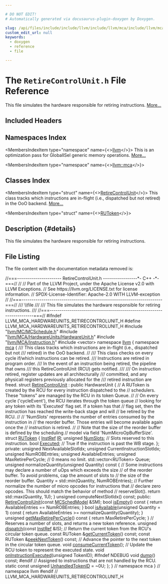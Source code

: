 ```yaml
---

# DO NOT EDIT!
# Automatically generated via docusaurus-plugin-doxygen by Doxygen.

slug: /api/files/include/include/llvm/include/llvm/mca/include/llvm/mca/hardwareunits/retirecontrolunit-h
custom_edit_url: null
keywords:
  - doxygen
  - reference
  - file

---
```





# The `RetireControlUnit.h` File Reference

<DoxygenPage pluginConfig={pluginConfig}>

This file simulates the hardware responsible for retiring instructions. <a href="#details">More...</a>

## Included Headers

<IncludesList>
<IncludesListItem
  filePath="llvm/MC/MCSchedule.h"
  permalink="/docs/api/files/include/include/llvm/include/llvm/mc/mcschedule-h"
  isLocal="true" />
<IncludesListItem
  filePath="llvm/MCA/HardwareUnits/HardwareUnit.h"
  permalink="/docs/api/files/include/include/llvm/include/llvm/mca/include/llvm/mca/hardwareunits/hardwareunit-h"
  isLocal="true" />
<IncludesListItem
  filePath="llvm/MCA/Instruction.h"
  permalink="/docs/api/files/include/include/llvm/include/llvm/mca/instruction-h"
  isLocal="true" />
<IncludesListItem
  filePath="vector"
  permalink=""
  isLocal="false" />
</IncludesList>

## Namespaces Index

<MembersIndex>

<MembersIndexItem
  type="namespace"
  name={<><a href="/docs/api/namespaces/llvm">llvm</a></>}>
This is an optimization pass for GlobalISel generic memory operations. <a href="/docs/api/namespaces/llvm/#details">More...</a>
</MembersIndexItem>

<MembersIndexItem
  type="namespace"
  name={<><a href="/docs/api/namespaces/llvm/mca">llvm::mca</a></>}>
</MembersIndexItem>

</MembersIndex>

## Classes Index

<MembersIndex>

<MembersIndexItem
  type="struct"
  name={<><a href="/docs/api/structs/llvm/mca/retirecontrolunit">RetireControlUnit</a></>}>
This class tracks which instructions are in-flight (i.e., dispatched but not retired) in the OoO backend. <a href="/docs/api/structs/llvm/mca/retirecontrolunit/#details">More...</a>
</MembersIndexItem>

<MembersIndexItem
  type="struct"
  name={<><a href="/docs/api/structs/llvm/mca/retirecontrolunit/rutoken">RUToken</a></>}>
</MembersIndexItem>

</MembersIndex>

## Description {#details}

This file simulates the hardware responsible for retiring instructions.

## File Listing

The file content with the documentation metadata removed is:

<ProgramListing>

<Link id="l00001" /><CodeLine lineNumber="1"><span class="doxyHighlightComment">//===---------------------- RetireControlUnit.h -----------------&#42;- C++ -&#42;-===//</span></CodeLine>
<Link id="l00002" /><CodeLine lineNumber="2"><span class="doxyHighlightComment">//</span></CodeLine>
<Link id="l00003" /><CodeLine lineNumber="3"><span class="doxyHighlightComment">// Part of the LLVM Project, under the Apache License v2.0 with LLVM Exceptions.</span></CodeLine>
<Link id="l00004" /><CodeLine lineNumber="4"><span class="doxyHighlightComment">// See https://llvm.org/LICENSE.txt for license information.</span></CodeLine>
<Link id="l00005" /><CodeLine lineNumber="5"><span class="doxyHighlightComment">// SPDX-License-Identifier: Apache-2.0 WITH LLVM-exception</span></CodeLine>
<Link id="l00006" /><CodeLine lineNumber="6"><span class="doxyHighlightComment">//</span></CodeLine>
<Link id="l00007" /><CodeLine lineNumber="7"><span class="doxyHighlightComment">//===----------------------------------------------------------------------===//</span></CodeLine>
<Link id="l00008" /><CodeLine lineNumber="8"><span class="doxyHighlightComment">/// \\file</span></CodeLine>
<Link id="l00009" /><CodeLine lineNumber="9"><span class="doxyHighlightComment">///</span></CodeLine>
<Link id="l00010" /><CodeLine lineNumber="10"><span class="doxyHighlightComment">/// This file simulates the hardware responsible for retiring instructions.</span></CodeLine>
<Link id="l00011" /><CodeLine lineNumber="11"><span class="doxyHighlightComment">///</span></CodeLine>
<Link id="l00012" /><CodeLine lineNumber="12"><span class="doxyHighlightComment">//===----------------------------------------------------------------------===//</span></CodeLine>
<Link id="l00013" /><CodeLine lineNumber="13"></CodeLine>
<Link id="l00014" /><CodeLine lineNumber="14"><span class="doxyHighlightPreprocessor">#ifndef LLVM&#95;MCA&#95;HARDWAREUNITS&#95;RETIRECONTROLUNIT&#95;H</span></CodeLine>
<Link id="l00015" /><CodeLine lineNumber="15"><span class="doxyHighlightPreprocessor">#define LLVM&#95;MCA&#95;HARDWAREUNITS&#95;RETIRECONTROLUNIT&#95;H</span></CodeLine>
<Link id="l00016" /><CodeLine lineNumber="16"></CodeLine>
<Link id="l00017" /><CodeLine lineNumber="17"><span class="doxyHighlightPreprocessor">#include &quot;<a href="/docs/api/files/include/include/llvm/include/llvm/mc/mcschedule-h">llvm/MC/MCSchedule.h</a>&quot;</span></CodeLine>
<Link id="l00018" /><CodeLine lineNumber="18"><span class="doxyHighlightPreprocessor">#include &quot;<a href="/docs/api/files/include/include/llvm/include/llvm/mca/include/llvm/mca/hardwareunits/hardwareunit-h">llvm/MCA/HardwareUnits/HardwareUnit.h</a>&quot;</span></CodeLine>
<Link id="l00019" /><CodeLine lineNumber="19"><span class="doxyHighlightPreprocessor">#include &quot;<a href="/docs/api/files/include/include/llvm/include/llvm/mca/instruction-h">llvm/MCA/Instruction.h</a>&quot;</span></CodeLine>
<Link id="l00020" /><CodeLine lineNumber="20"><span class="doxyHighlightPreprocessor">#include &lt;vector&gt;</span></CodeLine>
<Link id="l00021" /><CodeLine lineNumber="21"></CodeLine>
<Link id="l00022" /><CodeLine lineNumber="22"><span class="doxyHighlightKeyword">namespace </span><span class="doxyHighlight"><a href="/docs/api/namespaces/llvm">llvm</a> &#123;</span></CodeLine>
<Link id="l00023" /><CodeLine lineNumber="23"><span class="doxyHighlightKeyword">namespace </span><span class="doxyHighlight"><a href="/docs/api/namespaces/llvm/mca">mca</a> &#123;</span></CodeLine>
<Link id="l00024" /><CodeLine lineNumber="24"></CodeLine>
<Link id="l00025" /><CodeLine lineNumber="25"><span class="doxyHighlightComment">/// This class tracks which instructions are in-flight (i.e., dispatched but not</span></CodeLine>
<Link id="l00026" /><CodeLine lineNumber="26"><span class="doxyHighlightComment">/// retired) in the OoO backend.</span></CodeLine>
<Link id="l00027" /><CodeLine lineNumber="27"><span class="doxyHighlightComment">//</span></CodeLine>
<Link id="l00028" /><CodeLine lineNumber="28"><span class="doxyHighlightComment">/// This class checks on every cycle if/which instructions can be retired.</span></CodeLine>
<Link id="l00029" /><CodeLine lineNumber="29"><span class="doxyHighlightComment">/// Instructions are retired in program order.</span></CodeLine>
<Link id="l00030" /><CodeLine lineNumber="30"><span class="doxyHighlightComment">/// In the event of an instruction being retired, the pipeline that owns</span></CodeLine>
<Link id="l00031" /><CodeLine lineNumber="31"><span class="doxyHighlightComment">/// this RetireControlUnit (RCU) gets notified.</span></CodeLine>
<Link id="l00032" /><CodeLine lineNumber="32"><span class="doxyHighlightComment">///</span></CodeLine>
<Link id="l00033" /><CodeLine lineNumber="33"><span class="doxyHighlightComment">/// On instruction retired, register updates are all architecturally</span></CodeLine>
<Link id="l00034" /><CodeLine lineNumber="34"><span class="doxyHighlightComment">/// committed, and any physicall registers previously allocated for the</span></CodeLine>
<Link id="l00035" /><CodeLine lineNumber="35"><span class="doxyHighlightComment">/// retired instruction are freed.</span></CodeLine>
<Link id="l00036" /><CodeLine lineNumber="36" lineLink="/docs/api/structs/llvm/mca/retirecontrolunit"><span class="doxyHighlightKeyword">struct </span><span class="doxyHighlight"><a href="/docs/api/structs/llvm/mca/retirecontrolunit/#a90de9bdaf1a6c428ea958a2850bdc6a9">RetireControlUnit</a> : </span><span class="doxyHighlightKeyword">public</span><span class="doxyHighlight"> HardwareUnit &#123;</span></CodeLine>
<Link id="l00037" /><CodeLine lineNumber="37"><span class="doxyHighlight">  </span><span class="doxyHighlightComment">// A RUToken is created by the RCU for every instruction dispatched to the</span></CodeLine>
<Link id="l00038" /><CodeLine lineNumber="38"><span class="doxyHighlight">  </span><span class="doxyHighlightComment">// schedulers.  These &quot;tokens&quot; are managed by the RCU in its token Queue.</span></CodeLine>
<Link id="l00039" /><CodeLine lineNumber="39"><span class="doxyHighlight">  </span><span class="doxyHighlightComment">//</span></CodeLine>
<Link id="l00040" /><CodeLine lineNumber="40"><span class="doxyHighlight">  </span><span class="doxyHighlightComment">// On every cycle (&#39;cycleEvent&#39;), the RCU iterates through the token queue</span></CodeLine>
<Link id="l00041" /><CodeLine lineNumber="41"><span class="doxyHighlight">  </span><span class="doxyHighlightComment">// looking for any token with its &#39;Executed&#39; flag set.  If a token has that</span></CodeLine>
<Link id="l00042" /><CodeLine lineNumber="42"><span class="doxyHighlight">  </span><span class="doxyHighlightComment">// flag set, then the instruction has reached the write-back stage and will</span></CodeLine>
<Link id="l00043" /><CodeLine lineNumber="43"><span class="doxyHighlight">  </span><span class="doxyHighlightComment">// be retired by the RCU.</span></CodeLine>
<Link id="l00044" /><CodeLine lineNumber="44"><span class="doxyHighlight">  </span><span class="doxyHighlightComment">//</span></CodeLine>
<Link id="l00045" /><CodeLine lineNumber="45"><span class="doxyHighlight">  </span><span class="doxyHighlightComment">// &#39;NumSlots&#39; represents the number of entries consumed by the instruction in</span></CodeLine>
<Link id="l00046" /><CodeLine lineNumber="46"><span class="doxyHighlight">  </span><span class="doxyHighlightComment">// the reorder buffer. Those entries will become available again once the</span></CodeLine>
<Link id="l00047" /><CodeLine lineNumber="47"><span class="doxyHighlight">  </span><span class="doxyHighlightComment">// instruction is retired.</span></CodeLine>
<Link id="l00048" /><CodeLine lineNumber="48"><span class="doxyHighlight">  </span><span class="doxyHighlightComment">//</span></CodeLine>
<Link id="l00049" /><CodeLine lineNumber="49"><span class="doxyHighlight">  </span><span class="doxyHighlightComment">// Note that the size of the reorder buffer is defined by the scheduling</span></CodeLine>
<Link id="l00050" /><CodeLine lineNumber="50"><span class="doxyHighlight">  </span><span class="doxyHighlightComment">// model via field &#39;NumMicroOpBufferSize&#39;.</span></CodeLine>
<Link id="l00051" /><CodeLine lineNumber="51" lineLink="/docs/api/structs/llvm/mca/retirecontrolunit/rutoken"><span class="doxyHighlight">  </span><span class="doxyHighlightKeyword">struct </span><span class="doxyHighlight"><a href="/docs/api/structs/llvm/mca/retirecontrolunit/rutoken">RUToken</a> &#123;</span></CodeLine>
<Link id="l00052" /><CodeLine lineNumber="52" lineLink="/docs/api/structs/llvm/mca/retirecontrolunit/rutoken/#a082a604d529a20e0c27cca3ccff88686"><span class="doxyHighlight">    <a href="/docs/api/classes/llvm/mca/instref">InstRef</a> <a href="/docs/api/structs/llvm/mca/retirecontrolunit/rutoken/#a082a604d529a20e0c27cca3ccff88686">IR</a>;</span></CodeLine>
<Link id="l00053" /><CodeLine lineNumber="53" lineLink="/docs/api/structs/llvm/mca/retirecontrolunit/rutoken/#a3f776b0f155d7da8044a7fd88f83515f"><span class="doxyHighlight">    </span><span class="doxyHighlightKeywordType">unsigned</span><span class="doxyHighlight"> <a href="/docs/api/structs/llvm/mca/retirecontrolunit/rutoken/#a3f776b0f155d7da8044a7fd88f83515f">NumSlots</a>; </span><span class="doxyHighlightComment">// Slots reserved to this instruction.</span></CodeLine>
<Link id="l00054" /><CodeLine lineNumber="54" lineLink="/docs/api/structs/llvm/mca/retirecontrolunit/rutoken/#a416015919b2e463d01b7483253f02dca"><span class="doxyHighlight">    </span><span class="doxyHighlightKeywordType">bool</span><span class="doxyHighlight"> <a href="/docs/api/structs/llvm/mca/retirecontrolunit/rutoken/#a416015919b2e463d01b7483253f02dca">Executed</a>;     </span><span class="doxyHighlightComment">// True if the instruction is past the WB stage.</span></CodeLine>
<Link id="l00055" /><CodeLine lineNumber="55"><span class="doxyHighlight">  &#125;;</span></CodeLine>
<Link id="l00056" /><CodeLine lineNumber="56"></CodeLine>
<Link id="l00057" /><CodeLine lineNumber="57"><span class="doxyHighlightKeyword">private</span><span class="doxyHighlight">:</span></CodeLine>
<Link id="l00058" /><CodeLine lineNumber="58"><span class="doxyHighlight">  </span><span class="doxyHighlightKeywordType">unsigned</span><span class="doxyHighlight"> NextAvailableSlotIdx;</span></CodeLine>
<Link id="l00059" /><CodeLine lineNumber="59"><span class="doxyHighlight">  </span><span class="doxyHighlightKeywordType">unsigned</span><span class="doxyHighlight"> CurrentInstructionSlotIdx;</span></CodeLine>
<Link id="l00060" /><CodeLine lineNumber="60"><span class="doxyHighlight">  </span><span class="doxyHighlightKeywordType">unsigned</span><span class="doxyHighlight"> NumROBEntries;</span></CodeLine>
<Link id="l00061" /><CodeLine lineNumber="61"><span class="doxyHighlight">  </span><span class="doxyHighlightKeywordType">unsigned</span><span class="doxyHighlight"> AvailableEntries;</span></CodeLine>
<Link id="l00062" /><CodeLine lineNumber="62"><span class="doxyHighlight">  </span><span class="doxyHighlightKeywordType">unsigned</span><span class="doxyHighlight"> MaxRetirePerCycle; </span><span class="doxyHighlightComment">// 0 means no limit.</span></CodeLine>
<Link id="l00063" /><CodeLine lineNumber="63"><span class="doxyHighlight">  std::vector&lt;RUToken&gt; Queue;</span></CodeLine>
<Link id="l00064" /><CodeLine lineNumber="64"></CodeLine>
<Link id="l00065" /><CodeLine lineNumber="65"><span class="doxyHighlight">  </span><span class="doxyHighlightKeywordType">unsigned</span><span class="doxyHighlight"> normalizeQuantity(</span><span class="doxyHighlightKeywordType">unsigned</span><span class="doxyHighlight"> Quantity)</span><span class="doxyHighlightKeyword"> const </span><span class="doxyHighlight">&#123;</span></CodeLine>
<Link id="l00066" /><CodeLine lineNumber="66"><span class="doxyHighlight">    </span><span class="doxyHighlightComment">// Some instructions may declare a number of uOps which exceeds the size</span></CodeLine>
<Link id="l00067" /><CodeLine lineNumber="67"><span class="doxyHighlight">    </span><span class="doxyHighlightComment">// of the reorder buffer. To avoid problems, cap the amount of slots to</span></CodeLine>
<Link id="l00068" /><CodeLine lineNumber="68"><span class="doxyHighlight">    </span><span class="doxyHighlightComment">// the size of the reorder buffer.</span></CodeLine>
<Link id="l00069" /><CodeLine lineNumber="69"><span class="doxyHighlight">    Quantity = std::min(Quantity, NumROBEntries);</span></CodeLine>
<Link id="l00070" /><CodeLine lineNumber="70"></CodeLine>
<Link id="l00071" /><CodeLine lineNumber="71"><span class="doxyHighlight">    </span><span class="doxyHighlightComment">// Further normalize the number of micro opcodes for instructions that</span></CodeLine>
<Link id="l00072" /><CodeLine lineNumber="72"><span class="doxyHighlight">    </span><span class="doxyHighlightComment">// declare zero opcodes. This should match the behavior of method</span></CodeLine>
<Link id="l00073" /><CodeLine lineNumber="73"><span class="doxyHighlight">    </span><span class="doxyHighlightComment">// reserveSlot().</span></CodeLine>
<Link id="l00074" /><CodeLine lineNumber="74"><span class="doxyHighlight">    </span><span class="doxyHighlightKeywordFlow">return</span><span class="doxyHighlight"> std::max(Quantity, 1U);</span></CodeLine>
<Link id="l00075" /><CodeLine lineNumber="75"><span class="doxyHighlight">  &#125;</span></CodeLine>
<Link id="l00076" /><CodeLine lineNumber="76"></CodeLine>
<Link id="l00077" /><CodeLine lineNumber="77"><span class="doxyHighlight">  </span><span class="doxyHighlightKeywordType">unsigned</span><span class="doxyHighlight"> computeNextSlotIdx() </span><span class="doxyHighlightKeyword">const</span><span class="doxyHighlight">;</span></CodeLine>
<Link id="l00078" /><CodeLine lineNumber="78"></CodeLine>
<Link id="l00079" /><CodeLine lineNumber="79"><span class="doxyHighlightKeyword">public</span><span class="doxyHighlight">:</span></CodeLine>
<Link id="l00080" /><CodeLine lineNumber="80"><span class="doxyHighlight">  <a href="/docs/api/structs/llvm/mca/retirecontrolunit/#a90de9bdaf1a6c428ea958a2850bdc6a9">RetireControlUnit</a>(</span><span class="doxyHighlightKeyword">const</span><span class="doxyHighlight"> <a href="/docs/api/structs/llvm/mcschedmodel">MCSchedModel</a> &amp;SM);</span></CodeLine>
<Link id="l00081" /><CodeLine lineNumber="81"></CodeLine>
<Link id="l00082" /><CodeLine lineNumber="82" lineLink="/docs/api/structs/llvm/mca/retirecontrolunit/#a6d480f057fe5238c2a3adec333604feb"><span class="doxyHighlight">  </span><span class="doxyHighlightKeywordType">bool</span><span class="doxyHighlight"> <a href="/docs/api/structs/llvm/mca/retirecontrolunit/#a6d480f057fe5238c2a3adec333604feb">isEmpty</a>()</span><span class="doxyHighlightKeyword"> const </span><span class="doxyHighlight">&#123; </span><span class="doxyHighlightKeywordFlow">return</span><span class="doxyHighlight"> AvailableEntries == NumROBEntries; &#125;</span></CodeLine>
<Link id="l00083" /><CodeLine lineNumber="83"></CodeLine>
<Link id="l00084" /><CodeLine lineNumber="84" lineLink="/docs/api/structs/llvm/mca/retirecontrolunit/#a1045f43a3f0d00f3f80ec787debe01eb"><span class="doxyHighlight">  </span><span class="doxyHighlightKeywordType">bool</span><span class="doxyHighlight"> <a href="/docs/api/structs/llvm/mca/retirecontrolunit/#a1045f43a3f0d00f3f80ec787debe01eb">isAvailable</a>(</span><span class="doxyHighlightKeywordType">unsigned</span><span class="doxyHighlight"> Quantity = 1)</span><span class="doxyHighlightKeyword"> const </span><span class="doxyHighlight">&#123;</span></CodeLine>
<Link id="l00085" /><CodeLine lineNumber="85"><span class="doxyHighlight">    </span><span class="doxyHighlightKeywordFlow">return</span><span class="doxyHighlight"> AvailableEntries &gt;= normalizeQuantity(Quantity);</span></CodeLine>
<Link id="l00086" /><CodeLine lineNumber="86"><span class="doxyHighlight">  &#125;</span></CodeLine>
<Link id="l00087" /><CodeLine lineNumber="87"></CodeLine>
<Link id="l00088" /><CodeLine lineNumber="88" lineLink="/docs/api/structs/llvm/mca/retirecontrolunit/#a62776b90c0fe21e5ba9941c302a60b1b"><span class="doxyHighlight">  </span><span class="doxyHighlightKeywordType">unsigned</span><span class="doxyHighlight"> <a href="/docs/api/structs/llvm/mca/retirecontrolunit/#a62776b90c0fe21e5ba9941c302a60b1b">getMaxRetirePerCycle</a>()</span><span class="doxyHighlightKeyword"> const </span><span class="doxyHighlight">&#123; </span><span class="doxyHighlightKeywordFlow">return</span><span class="doxyHighlight"> MaxRetirePerCycle; &#125;</span></CodeLine>
<Link id="l00089" /><CodeLine lineNumber="89"></CodeLine>
<Link id="l00090" /><CodeLine lineNumber="90"><span class="doxyHighlight">  </span><span class="doxyHighlightComment">// Reserves a number of slots, and returns a new token reference.</span></CodeLine>
<Link id="l00091" /><CodeLine lineNumber="91"><span class="doxyHighlight">  </span><span class="doxyHighlightKeywordType">unsigned</span><span class="doxyHighlight"> <a href="/docs/api/structs/llvm/mca/retirecontrolunit/#ad03428817244b060d06091dca8afdd9e">dispatch</a>(</span><span class="doxyHighlightKeyword">const</span><span class="doxyHighlight"> <a href="/docs/api/classes/llvm/mca/instref">InstRef</a> &amp;IS);</span></CodeLine>
<Link id="l00092" /><CodeLine lineNumber="92"></CodeLine>
<Link id="l00093" /><CodeLine lineNumber="93"><span class="doxyHighlight">  </span><span class="doxyHighlightComment">// Return the current token from the RCU&#39;s circular token queue.</span></CodeLine>
<Link id="l00094" /><CodeLine lineNumber="94"><span class="doxyHighlight">  </span><span class="doxyHighlightKeyword">const</span><span class="doxyHighlight"> RUToken &amp;<a href="/docs/api/structs/llvm/mca/retirecontrolunit/#acab7dc4684afbbe5d4d3e3fb3d6c6d40">getCurrentToken</a>() </span><span class="doxyHighlightKeyword">const</span><span class="doxyHighlight">;</span></CodeLine>
<Link id="l00095" /><CodeLine lineNumber="95"></CodeLine>
<Link id="l00096" /><CodeLine lineNumber="96"><span class="doxyHighlight">  </span><span class="doxyHighlightKeyword">const</span><span class="doxyHighlight"> RUToken &amp;<a href="/docs/api/structs/llvm/mca/retirecontrolunit/#ae90de6e28096431fb70b944ffcd611ca">peekNextToken</a>() </span><span class="doxyHighlightKeyword">const</span><span class="doxyHighlight">;</span></CodeLine>
<Link id="l00097" /><CodeLine lineNumber="97"></CodeLine>
<Link id="l00098" /><CodeLine lineNumber="98"><span class="doxyHighlight">  </span><span class="doxyHighlightComment">// Advance the pointer to the next token in the circular token queue.</span></CodeLine>
<Link id="l00099" /><CodeLine lineNumber="99"><span class="doxyHighlight">  </span><span class="doxyHighlightKeywordType">void</span><span class="doxyHighlight"> <a href="/docs/api/structs/llvm/mca/retirecontrolunit/#af830bc0573e2b15a668a9ae57edcab3d">consumeCurrentToken</a>();</span></CodeLine>
<Link id="l00100" /><CodeLine lineNumber="100"></CodeLine>
<Link id="l00101" /><CodeLine lineNumber="101"><span class="doxyHighlight">  </span><span class="doxyHighlightComment">// Update the RCU token to represent the executed state.</span></CodeLine>
<Link id="l00102" /><CodeLine lineNumber="102"><span class="doxyHighlight">  </span><span class="doxyHighlightKeywordType">void</span><span class="doxyHighlight"> <a href="/docs/api/structs/llvm/mca/retirecontrolunit/#a99eab7149433edc8264c153810849952">onInstructionExecuted</a>(</span><span class="doxyHighlightKeywordType">unsigned</span><span class="doxyHighlight"> TokenID);</span></CodeLine>
<Link id="l00103" /><CodeLine lineNumber="103"></CodeLine>
<Link id="l00104" /><CodeLine lineNumber="104"><span class="doxyHighlightPreprocessor">#ifndef NDEBUG</span></CodeLine>
<Link id="l00105" /><CodeLine lineNumber="105"><span class="doxyHighlight">  </span><span class="doxyHighlightKeywordType">void</span><span class="doxyHighlight"> <a href="/docs/api/structs/llvm/mca/retirecontrolunit/#ab9754ca17ca12f24c9e82dc0d87f50f2">dump</a>() </span><span class="doxyHighlightKeyword">const</span><span class="doxyHighlight">;</span></CodeLine>
<Link id="l00106" /><CodeLine lineNumber="106"><span class="doxyHighlightPreprocessor">#endif</span></CodeLine>
<Link id="l00107" /><CodeLine lineNumber="107"></CodeLine>
<Link id="l00108" /><CodeLine lineNumber="108"><span class="doxyHighlight">  </span><span class="doxyHighlightComment">// Assigned to instructions that are not handled by the RCU.</span></CodeLine>
<Link id="l00109" /><CodeLine lineNumber="109" lineLink="/docs/api/structs/llvm/mca/retirecontrolunit/#a6294c75df6e9403d50b6affde62660f3"><span class="doxyHighlight">  </span><span class="doxyHighlightKeyword">static</span><span class="doxyHighlight"> </span><span class="doxyHighlightKeyword">const</span><span class="doxyHighlight"> </span><span class="doxyHighlightKeywordType">unsigned</span><span class="doxyHighlight"> <a href="/docs/api/structs/llvm/mca/retirecontrolunit/#a6294c75df6e9403d50b6affde62660f3">UnhandledTokenID</a> = ~0U;</span></CodeLine>
<Link id="l00110" /><CodeLine lineNumber="110"><span class="doxyHighlight">&#125;;</span></CodeLine>
<Link id="l00111" /><CodeLine lineNumber="111"></CodeLine>
<Link id="l00112" /><CodeLine lineNumber="112"><span class="doxyHighlight">&#125; </span><span class="doxyHighlightComment">// namespace mca</span></CodeLine>
<Link id="l00113" /><CodeLine lineNumber="113"><span class="doxyHighlight">&#125; </span><span class="doxyHighlightComment">// namespace llvm</span></CodeLine>
<Link id="l00114" /><CodeLine lineNumber="114"></CodeLine>
<Link id="l00115" /><CodeLine lineNumber="115"><span class="doxyHighlightPreprocessor">#endif </span><span class="doxyHighlightComment">// LLVM&#95;MCA&#95;HARDWAREUNITS&#95;RETIRECONTROLUNIT&#95;H</span></CodeLine>

</ProgramListing>


</DoxygenPage>
